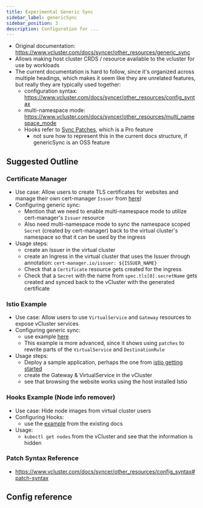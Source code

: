 ```yaml
---
title: Experimental Generic Sync
sidebar_label: genericSync
sidebar_position: 3
description: Configuration for ...
---
```



- Original documentation: https://www.vcluster.com/docs/syncer/other_resources/generic_sync
- Allows making host cluster CRDS / resource available to the vcluster for use by workloads
- The current documentation is hard to follow, since it's organized across multiple headings, which makes it seem like they are unrelated features, but really they are typically used together:
  - configuration syntax: https://www.vcluster.com/docs/syncer/other_resources/config_syntax
  - multi-namespace mode: https://www.vcluster.com/docs/syncer/other_resources/multi_namespace_mode
  - Hooks refer to [Sync Patches](https://www.vcluster.com/pro/docs/features/generic_resource_patches), which is a Pro feature
    - not sure how to represent this in the current docs structure, if genericSync is an OSS feature

## Suggested Outline

### Certificate Manager
- Use case: Allow users to create TLS certificates for websites and manage their own cert-manager `Issuer` from [here](https://github.com/loft-sh/vcluster/blob/main/generic-sync-examples/cert-manager))
- Configuring generic sync:
  - Mention that we need to enable multi-namespace mode to utilize cert-manager's `Issuer` resource
  - Also need multi-namespace mode to sync the namespace scoped `Secret` (created by cert-manager) back to the virtual cluster's namespace so that it can be used by the ingress
- Usage steps:
  - create an Issuer in the virtual cluster
  - create an Ingress in the virtual cluster that uses the Issuer through annotation: `cert-manager.io/issuer: ${ISSUER_NAME}`
  - Check that a `Certificate` resource gets created for the ingress
  - Check that a `Secret` with the name from `spec.tls[0].secretName` gets created and synced back to the vCluster with the generated certificate

### Istio Example
- Use case: Allow users to use `VirtualService` and `Gateway` resources to expose vCluster services
- Configuring generic sync:
  - use example [here](https://github.com/loft-sh/vcluster/tree/main/generic-sync-examples/istio)
  - This example is more advanced, since it shows using `patches` to rewrite parts of the `VirtualService` and `DestinationRule`
- Usage steps:
  - Deploy a sample application, perhaps the one from [istio getting started](https://istio.io/latest/docs/setup/getting-started/#bookinfo)
  - create the Gateway & VirtualService in the vCluster
  - see that browsing the website works using the host installed Istio

### Hooks Example (Node info remover)
- Use case: Hide node images from virtual cluster users
- Configuring Hooks:
  - use the [example](https://www.vcluster.com/pro/docs/features/generic_resource_patches#example---node-info-remover) from the existing docs
- Usage:
  - `kubectl get nodes` from the vCluster and see that the information is hidden

<ProAdmonition/>

### Patch Syntax Reference
- https://www.vcluster.com/docs/syncer/other_resources/config_syntax#patch-syntax

## Config reference

<ExperimentalGenericSync/>
